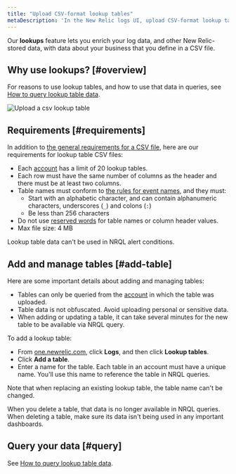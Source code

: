 ```yaml
---
title: "Upload CSV-format lookup tables"
metaDescription: 'In the New Relic logs UI, upload CSV-format lookup tables and use that data in combination with other New Relic data.'
---
```



Our **lookups** feature lets you enrich your log data, and other New Relic-stored data, with data about your business that you define in a CSV file. 

## Why use lookups? [#overview]

For reasons to use lookup tables, and how to use that data in queries, see [How to query lookup table data](/docs/query-your-data/nrql-new-relic-query-language/nrql-query-tutorials/lookups).

<img
  title="Upload a csv lookup table"
  alt="Upload a csv lookup table"
  src={logsLookupTableUi}
/>

## Requirements [#requirements]

In addition to [the general requirements for a CSV file](https://www.rfc-editor.org/rfc/rfc4180), here are our requirements for lookup table CSV files: 

* Each [account](/docs/accounts/accounts-billing/account-structure/new-relic-account-structure/#organization-accounts) has a limit of 20 lookup tables.
* Each row must have the same number of columns as the header and there must be at least two columns.
* Table names must conform to [the rules for event names](/docs/data-apis/ingest-apis/event-api/introduction-event-api/#limits), and they must:
  * Start with an alphabetic character, and can contain alphanumeric characters, underscores (`_`) and colons (`:`) 
  * Be less than 256 characters 
* Do not use [reserved words](/docs/data-apis/custom-data/custom-events/data-requirements-limits-custom-event-data/#reserved-words) for table names or column header values.
* Max file size: 4 MB

Lookup table data can't be used in NRQL alert conditions. 

## Add and manage tables [#add-table]

Here are some important details about adding and managing tables: 

* Tables can only be queried from the [account](/docs/accounts/accounts-billing/account-structure/new-relic-account-structure/#organization-accounts) in which the table was uploaded. 
* Table data is not obfuscated. Avoid uploading personal or sensitive data.
* When adding or updating a table, it can take several minutes for the new table to be available via NRQL query. 

To add a lookup table: 

* From [one.newrelic.com](https://one.newrelic.com), click **Logs**, and then click **Lookup tables**. 
* Click **Add a table**.
* Enter a name for the table. Each table in an account must have a unique name. You'll use this name to reference the table in NRQL queries. 

Note that when replacing an existing lookup table, the table name can't be changed.

When you delete a table, that data is no longer available in NRQL queries. When deleting a table, make sure its data isn't being used in any important dashboards.

## Query your data [#query]

See [How to query lookup table data](/docs/query-your-data/nrql-new-relic-query-language/nrql-query-tutorials/lookups).


